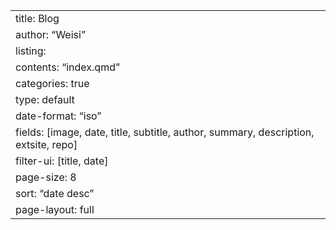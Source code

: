 ---
title: Blog
author: "Weisi"
listing:
  contents: "index.qmd"
  categories: true
  type: default
  date-format: "iso"
  fields: [image, date, title, subtitle, author, summary, description, extsite, repo]
  filter-ui: [title, date]
  page-size: 8
  sort: "date desc"
page-layout: full
---